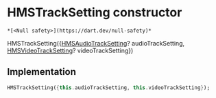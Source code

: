 # HMSTrackSetting constructor

    *[<Null safety>](https://dart.dev/null-safety)*

HMSTrackSetting({[HMSAudioTrackSetting](../../model_hms_audio_track_setting/HMSAudioTrackSetting-class)? audioTrackSetting, [HMSVideoTrackSetting](../../model_hms_video_track_setting/HMSVideoTrackSetting-class)? videoTrackSetting})

## Implementation

```dart
HMSTrackSetting({this.audioTrackSetting, this.videoTrackSetting});
```
